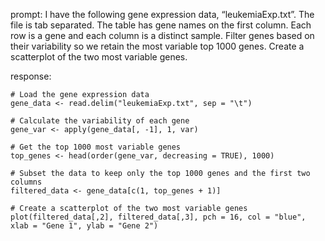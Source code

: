 prompt:
I have the following gene expression data, "leukemiaExp.txt". The file is tab separated. The table has gene names on the first column. Each row is a gene and each column is a distinct sample. Filter genes based on their variability so we retain the most variable top 1000 genes. Create a scatterplot of the two most variable genes.

response:
```
# Load the gene expression data
gene_data <- read.delim("leukemiaExp.txt", sep = "\t")

# Calculate the variability of each gene
gene_var <- apply(gene_data[, -1], 1, var)

# Get the top 1000 most variable genes
top_genes <- head(order(gene_var, decreasing = TRUE), 1000)

# Subset the data to keep only the top 1000 genes and the first two columns
filtered_data <- gene_data[c(1, top_genes + 1)]

# Create a scatterplot of the two most variable genes
plot(filtered_data[,2], filtered_data[,3], pch = 16, col = "blue", xlab = "Gene 1", ylab = "Gene 2")
```

